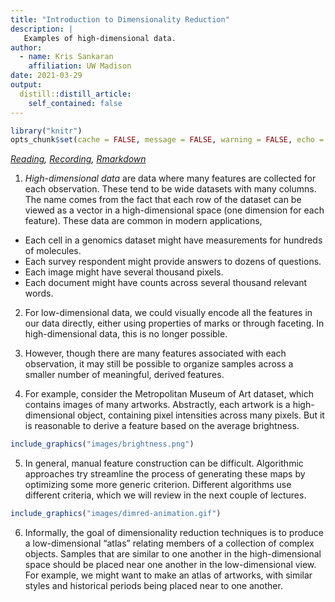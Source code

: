 ```yaml
---
title: "Introduction to Dimensionality Reduction"
description: |
   Examples of high-dimensional data.
author:
  - name: Kris Sankaran
    affiliation: UW Madison
date: 2021-03-29
output:
  distill::distill_article:
    self_contained: false
---
```


```r
library("knitr")
opts_chunk$set(cache = FALSE, message = FALSE, warning = FALSE, echo = FALSE)
```

_[Reading](https://idyll.pub/post/visxai-dimensionality-reduction-1dbad0a67a092b007c526a45/), [Recording](https://mediaspace.wisc.edu/media/Week%2010%20%5B1%5D%20Introduction%20to%20Dimensionality%20Reduction/1_z4difn4d), [Rmarkdown](https://github.com/krisrs1128/stat479/blob/master/_posts/2021-03-24-week10-1/week10-1.Rmd)_

1. *High-dimensional data* are data where many features are collected for each
observation. These tend to be wide datasets with many columns. The name comes
from the fact that each row of the dataset can be viewed as a vector in a
high-dimensional space (one dimension for each feature). These data are common
in modern applications,

* Each cell in a genomics dataset might have measurements for hundreds of molecules.
* Each survey respondent might provide answers to dozens of questions.
* Each image might have several thousand pixels.
* Each document might have counts across several thousand relevant words.

2. For low-dimensional data, we could visually encode all the features in our
data directly, either using properties of marks or through faceting. In
high-dimensional data, this is no longer possible.

3. However, though there are many features associated with each observation, it
may still be possible to organize samples across a smaller number of meaningful,
derived features.

4. For example, consider the Metropolitan Museum of Art dataset, which contains
images of many artworks. Abstractly, each artwork is a high-dimensional object,
containing pixel intensities across many pixels. But it is reasonable to derive
a feature based on the average brightness.

```r
include_graphics("images/brightness.png")
```

5. In general, manual feature construction can be difficult. Algorithmic
approaches try streamline the process of generating these maps by optimizing
some more generic criterion. Different algorithms use different criteria, which
we will review in the next couple of lectures.

```r
include_graphics("images/dimred-animation.gif")
```

6. Informally, the goal of dimensionality reduction techniques is to produce a
low-dimensional "atlas" relating members of a collection of complex objects.
Samples that are similar to one another in the high-dimensional space should be
placed near one another in the low-dimensional view. For example, we might want
to make an atlas of artworks, with similar styles and historical periods being
placed near to one another.
